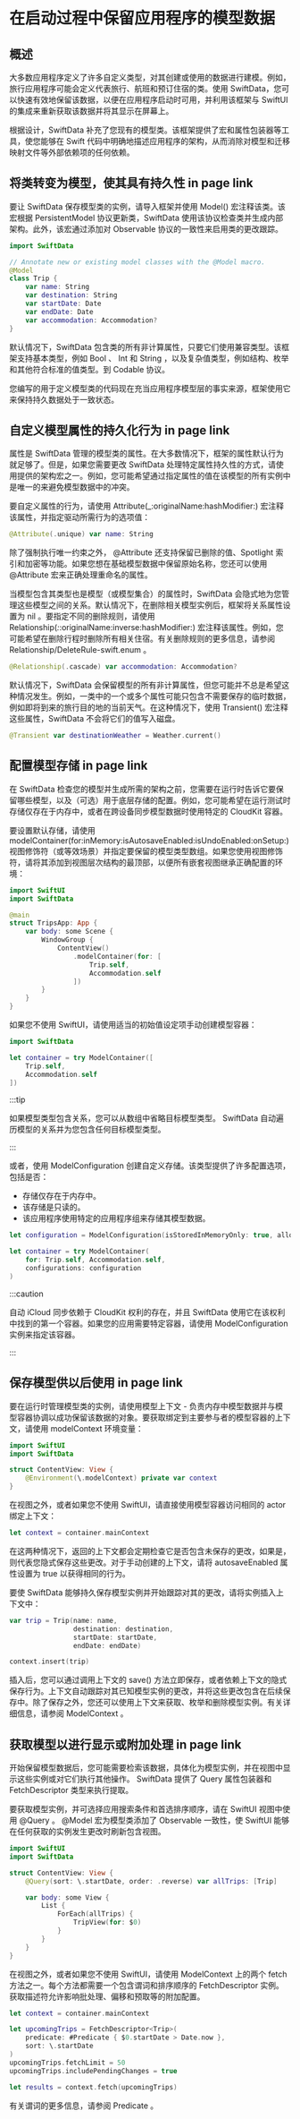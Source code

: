 # 在启动过程中保留应用程序的模型数据

<ToBePolishedAfterTranslation />

<OriginalSource
  title="Preserving your app’s model data across launches"
  url="https://developer.apple.com/documentation/swiftdata/preservingyourappsmodeldataacrosslaunches"
  summary="使用框架的宏向 SwiftData 描述您的模型类，并存储这些模型的实例，以便它们在应用程序运行时之外存在"
/>

## 概述

大多数应用程序定义了许多自定义类型，对其创建或使用的数据进行建模。例如，旅行应用程序可能会定义代表旅行、航班和预订住宿的类。使用 SwiftData，您可以快速有效地保留该数据，以便在应用程序启动时可用，并利用该框架与 SwiftUI 的集成来重新获取该数据并将其显示在屏幕上。

根据设计，SwiftData 补充了您现有的模型类。该框架提供了宏和属性包装器等工具，使您能够在 Swift 代码中明确地描述应用程序的架构，从而消除对模型和迁移映射文件等外部依赖项的任何依赖。

## 将类转变为模型，使其具有持久性 in page link

要让 SwiftData 保存模型类的实例，请导入框架并使用 Model() 宏注释该类。该宏根据 PersistentModel 协议更新类，SwiftData 使用该协议检查类并生成内部架构。此外，该宏通过添加对 Observable 协议的一致性来启用类的更改跟踪。

```swift
import SwiftData

// Annotate new or existing model classes with the @Model macro.
@Model
class Trip {
    var name: String
    var destination: String
    var startDate: Date
    var endDate: Date
    var accommodation: Accommodation?
}
```

默认情况下，SwiftData 包含类的所有非计算属性，只要它们使用兼容类型。该框架支持基本类型，例如 Bool 、 Int 和 String ，以及复杂值类型，例如结构、枚举和其他符合标准的值类型。到 Codable 协议。

您编写的用于定义模型类的代码现在充当应用程序模型层的事实来源，框架使用它来保持持久数据处于一致状态。

## 自定义模型属性的持久化行为 in page link

属性是 SwiftData 管理的模型类的属性。在大多数情况下，框架的属性默认行为就足够了。但是，如果您需要更改 SwiftData 处理特定属性持久性的方式，请使用提供的架构宏之一。例如，您可能希望通过指定属性的值在该模型的所有实例中是唯一的来避免模型数据中的冲突。

要自定义属性的行为，请使用 Attribute(\_:originalName:hashModifier:) 宏注释该属性，并指定驱动所需行为的选项值：

```swift
@Attribute(.unique) var name: String
```

除了强制执行唯一约束之外， @Attribute 还支持保留已删除的值、Spotlight 索引和加密等功能。如果您想在基础模型数据中保留原始名称，您还可以使用 @Attribute 宏来正确处理重命名的属性。

当模型包含其类型也是模型（或模型集合）的属性时，SwiftData 会隐式地为您管理这些模型之间的关系。默认情况下，在删除相关模型实例后，框架将关系属性设置为 nil 。要指定不同的删除规则，请使用 Relationship(_:_:originalName:inverse:hashModifier:) 宏注释该属性。例如，您可能希望在删除行程时删除所有相关住宿。有关删除规则的更多信息，请参阅 Relationship/DeleteRule-swift.enum 。

```swift
@Relationship(.cascade) var accommodation: Accommodation?
```

默认情况下，SwiftData 会保留模型的所有非计算属性，但您可能并不总是希望这种情况发生。例如，一类中的一个或多个属性可能只包含不需要保存的临时数据，例如即将到来的旅行目的地的当前天气。在这种情况下，使用 Transient() 宏注释这些属性，SwiftData 不会将它们的值写入磁盘。

```swift
@Transient var destinationWeather = Weather.current()
```

## 配置模型存储 in page link

在 SwiftData 检查您的模型并生成所需的架构之前，您需要在运行时告诉它要保留哪些模型，以及（可选）用于底层存储的配置。例如，您可能希望在运行测试时存储仅存在于内存中，或者在跨设备同步模型数据时使用特定的 CloudKit 容器。

要设置默认存储，请使用 modelContainer(for:inMemory:isAutosaveEnabled:isUndoEnabled:onSetup:) 视图修饰符（或等效场景）并指定要保留的模型类型数组。如果您使用视图修饰符，请将其添加到视图层次结构的最顶部，以便所有嵌套视图继承正确配置的环境：

```swift
import SwiftUI
import SwiftData

@main
struct TripsApp: App {
    var body: some Scene {
        WindowGroup {
            ContentView()
                .modelContainer(for: [
                    Trip.self,
                    Accommodation.self
                ])
        }
    }
}
```

如果您不使用 SwiftUI，请使用适当的初始值设定项手动创建模型容器：

```swift
import SwiftData

let container = try ModelContainer([
    Trip.self,
    Accommodation.self
])
```

:::tip

如果模型类型包含关系，您可以从数组中省略目标模型类型。 SwiftData 自动遍历模型的关系并为您包含任何目标模型类型。

:::

或者，使用 ModelConfiguration 创建自定义存储。该类型提供了许多配置选项，包括是否：

- 存储仅存在于内存中。
- 该存储是只读的。
- 该应用程序使用特定的应用程序组来存储其模型数据。

```swift
let configuration = ModelConfiguration(isStoredInMemoryOnly: true, allowsSave: false)

let container = try ModelContainer(
    for: Trip.self, Accommodation.self,
    configurations: configuration
)
```

:::caution

自动 iCloud 同步依赖于 CloudKit 权利的存在，并且 SwiftData 使用它在该权利中找到的第一个容器。如果您的应用需要特定容器，请使用 ModelConfiguration 实例来指定该容器。

:::

## 保存模型供以后使用 in page link

要在运行时管理模型类的实例，请使用模型上下文 - 负责内存中模型数据并与模型容器协调以成功保留该数据的对象。要获取绑定到主要参与者的模型容器的上下文，请使用 modelContext 环境变量：

```swift
import SwiftUI
import SwiftData

struct ContentView: View {
    @Environment(\.modelContext) private var context
}
```

在视图之外，或者如果您不使用 SwiftUI，请直接使用模型容器访问相同的 actor 绑定上下文：

```swift
let context = container.mainContext
```

在这两种情况下，返回的上下文都会定期检查它是否包含未保存的更改，如果是，则代表您隐式保存这些更改。对于手动创建的上下文，请将 autosaveEnabled 属性设置为 true 以获得相同的行为。

要使 SwiftData 能够持久保存模型实例并开始跟踪对其的更改，请将实例插入上下文中：

```swift
var trip = Trip(name: name,
                destination: destination,
                startDate: startDate,
                endDate: endDate)

context.insert(trip)
```

插入后，您可以通过调用上下文的 save() 方法立即保存，或者依赖上下文的隐式保存行为。上下文自动跟踪对其已知模型实例的更改，并将这些更改包含在后续保存中。除了保存之外，您还可以使用上下文来获取、枚举和删除模型实例。有关详细信息，请参阅 ModelContext 。

## 获取模型以进行显示或附加处理 in page link

开始保留模型数据后，您可能需要检索该数据，具体化为模型实例，并在视图中显示这些实例或对它们执行其他操作。 SwiftData 提供了 Query 属性包装器和 FetchDescriptor 类型来执行提取。

要获取模型实例，并可选择应用搜索条件和首选排序顺序，请在 SwiftUI 视图中使用 @Query 。 @Model 宏为模型类添加了 Observable 一致性，使 SwiftUI 能够在任何获取的实例发生更改时刷新包含视图。

```swift
import SwiftUI
import SwiftData

struct ContentView: View {
    @Query(sort: \.startDate, order: .reverse) var allTrips: [Trip]

    var body: some View {
        List {
            ForEach(allTrips) {
                TripView(for: $0)
            }
        }
    }
}
```

在视图之外，或者如果您不使用 SwiftUI，请使用 ModelContext 上的两个 fetch 方法之一。每个方法都需要一个包含谓词和排序顺序的 FetchDescriptor 实例。获取描述符允许影响批处理、偏移和预取等的附加配置。

```swift
let context = container.mainContext

let upcomingTrips = FetchDescriptor<Trip>(
    predicate: #Predicate { $0.startDate > Date.now },
    sort: \.startDate
)
upcomingTrips.fetchLimit = 50
upcomingTrips.includePendingChanges = true

let results = context.fetch(upcomingTrips)
```

有关谓词的更多信息，请参阅 Predicate 。
